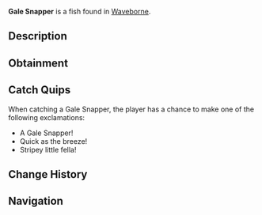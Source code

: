 {{FishInfobox
|image          = Gale Snapper.png
|rarity         = Common
|sea            = Second Sea
|location       = [[Waveborne]]
|sublocation    = 
|sources        = Fishing Rod
|radar_location = 
|prog_speed     = +20
|xp             = 15
|weather        = Windy
|time           = Day
|season         = Spring
|bait           = Worm
|base_weight    = 5.5
|base_value     = 30
|weight_range   = 3.5
|base_chance    = 100
|base_resil     = 80
}}
'''Gale Snapper''' is a {{Rarity|Common}} fish found in [[Waveborne]].

== Description ==
{{Description|A sleek grey fish adorned with shimmering blue stripes, darting through the shallows like a fleeting gust.|Bestiary Entry}}

== Obtainment ==
{{Description|Look for it when the winds stir the surface.|Bestiary Hint}}
{{Fish Availability|
Waveborne
|top_rods      = 
Training Rod\417206.77\230575.28;
Flimsy Rod\413020.14\200240.38;
Free Spirit Rod\308325.33\17660.62;
Azure Of Lagoon\273865.55\26938.51;
Resourceful Rod\265984.03\18633.54;
Fischer's Rod\257781.61\23497.57;
Nocturnal Rod\134568.86\126521.88;
Brother's Rod\259873.75\27237.07;
Firefly Rod\263625.59\27059.55;
Blazebringer Rod\264937.35\25444.59;
Verdant Shear Rod\261920.73\25896.34;
Trident Rod\249459.59\21348.94;
No-Life Rod\216841.3\20681.42;
Ethereal Prism Rod\211697.15\20110.26;
Seraphic Rod\206507.53\17673.07;
Depthseeker Rod\202035.09\19155.53;
Avalanche Rod\201003.66\19147.03;
Challenger's Rod\200673.42\20013.46;
Rod Of The Exalted One\199633.79\18037.22;
Rod Of The Forgotten Fang\199001.01\16866.25;
Volcanic Rod\198639\18669.15;
Zeus Rod\198011.22\18624.64;
Rod Of The Depths\197058.49\16773.3;
Steady Rod\181394.44\16172.31
|recommended   = Free Spirit Rod
}}

== Catch Quips ==
When catching a Gale Snapper, the player has a chance to make one of the following exclamations:
* A Gale Snapper!
* Quick as the breeze!
* Stripey little fella!

== Change History ==
{{Change History|{{subst:Current Version}}}}

== Navigation ==
{{Fish Navbox|Waveborne}}